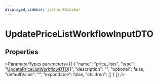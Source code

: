 ```yaml
---
displayed_sidebar: jsClientSidebar
---
```



# UpdatePriceListWorkflowInputDTO

## Properties

<ParameterTypes parameters={[
  {
    "name": "price_lists",
    "type": "[UpdatePriceListWorkflowDTO](internal.internal-1.WorkflowTypes.PriceListWorkflow.UpdatePriceListWorkflowDTO.mdx)[]",
    "description": "",
    "optional": false,
    "defaultValue": "",
    "expandable": false,
    "children": []
  }
]} />
